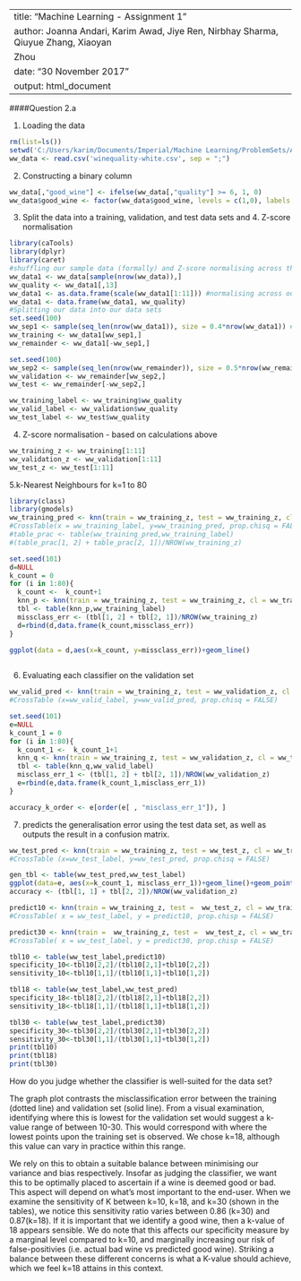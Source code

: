 
---
title: "Machine Learning - Assignment 1"
author: Joanna Andari, Karim Awad, Jiye Ren, Nirbhay Sharma, Qiuyue Zhang, Xiaoyan
  Zhou
date: "30 November 2017"
output: html_document
---

####Question 2.a

1. Loading the data
```r
rm(list=ls())
setwd('C:/Users/karim/Documents/Imperial/Machine Learning/ProblemSets/Assignment1')
ww_data <- read.csv('winequality-white.csv', sep = ";")

```

2. Constructing a binary column

```r
ww_data[,"good_wine"] <- ifelse(ww_data[,"quality"] >= 6, 1, 0)
ww_data$good_wine <- factor(ww_data$good_wine, levels = c(1,0), labels = c("good_wine", "bad_wine"))

```

3. Split the data into a training, validation, and test data sets and 4. Z-score normalisation

```r
library(caTools)
library(dplyr)
library(caret)
#shuffling our sample data (formally) and Z-score normalising across the entire dataset
ww_data1 <- ww_data[sample(nrow(ww_data)),]
ww_quality <- ww_data1[,13]
ww_data1 <- as.data.frame(scale(ww_data1[1:11])) #normalising across our entire dataset
ww_data1 <- data.frame(ww_data1, ww_quality)
#Splitting our data into our data sets
set.seed(100)
ww_sep1 <- sample(seq_len(nrow(ww_data1)), size = 0.4*nrow(ww_data1)) #this does shuffle our sample again
ww_training <- ww_data1[ww_sep1,]
ww_remainder <- ww_data1[-ww_sep1,]

set.seed(100)
ww_sep2 <- sample(seq_len(nrow(ww_remainder)), size = 0.5*nrow(ww_remainder)) #this assigns 30% of our sample each to validation and test sets 
ww_validation <- ww_remainder[ww_sep2,]
ww_test <- ww_remainder[-ww_sep2,]

ww_training_label <- ww_training$ww_quality
ww_valid_label <- ww_validation$ww_quality
ww_test_label <- ww_test$ww_quality

```
4. Z-score normalisation - based on calculations above

```r
ww_training_z <- ww_training[1:11]
ww_validation_z <- ww_validation[1:11]
ww_test_z <- ww_test[1:11]

```


5.k-Nearest Neighbours for k=1 to 80

```r
library(class)
library(gmodels)
ww_training_pred <- knn(train = ww_training_z, test = ww_training_z, cl = ww_training_label, k = 80)
#CrossTable(x = ww_training_label, y=ww_training_pred, prop.chisq = FALSE)
#table_prac <- table(ww_training_pred,ww_training_label)
#(table_prac[1, 2] + table_prac[2, 1])/NROW(ww_training_z)

set.seed(101)
d=NULL
k_count = 0
for (i in 1:80){
  k_count <-  k_count+1
  knn_p <- knn(train = ww_training_z, test = ww_training_z, cl = ww_training_label, k = i)
  tbl <- table(knn_p,ww_training_label)
  missclass_err <- (tbl[1, 2] + tbl[2, 1])/NROW(ww_training_z)
  d=rbind(d,data.frame(k_count,missclass_err))
}

ggplot(data = d,aes(x=k_count, y=missclass_err))+geom_line()
  
```


6. Evaluating each classifier on the validation set

```r

ww_valid_pred <- knn(train = ww_training_z, test = ww_validation_z, cl = ww_training_label, k = 80)
#CrossTable (x=ww_valid_label, y=ww_valid_pred, prop.chisq = FALSE)

set.seed(101)
e=NULL
k_count_1 = 0
for (i in 1:80){
  k_count_1 <-  k_count_1+1
  knn_q <- knn(train = ww_training_z, test = ww_validation_z, cl = ww_training_label, k = i)
  tbl <- table(knn_q,ww_valid_label)
  misclass_err_1 <- (tbl[1, 2] + tbl[2, 1])/NROW(ww_validation_z)
  e=rbind(e,data.frame(k_count_1,misclass_err_1))
}

accuracy_k_order <- e[order(e[ , "misclass_err_1"]), ]

```

7. predicts the generalisation error using the test data set, as well as outputs the result in a confusion matrix.

```r

ww_test_pred <- knn(train = ww_training_z, test = ww_test_z, cl = ww_training_label, k = 18)
#CrossTable (x=ww_test_label, y=ww_test_pred, prop.chisq = FALSE)

gen_tbl <- table(ww_test_pred,ww_test_label)
ggplot(data=e, aes(x=k_count_1, misclass_err_1))+geom_line()+geom_point(data=d, aes(x=k_count, y=missclass_err)) +ylab("mis-classification error")+xlab("K number")
accuracy <- (tbl[1, 1] + tbl[2, 2])/NROW(ww_validation_z)

predict10 <- knn(train = ww_training_z, test =  ww_test_z, cl = ww_training_label, k =10)
#CrossTable( x = ww_test_label, y = predict10, prop.chisp = FALSE)

predict30 <- knn(train =  ww_training_z, test =  ww_test_z, cl = ww_training_label, k =30)
#CrossTable( x = ww_test_label, y = predict30, prop.chisp = FALSE)

tbl10 <- table(ww_test_label,predict10)
specificity_10<-tbl10[2,2]/(tbl10[2,1]+tbl10[2,2])
sensitivity_10<-tbl10[1,1]/(tbl10[1,1]+tbl10[1,2])

tbl18 <- table(ww_test_label,ww_test_pred)
specificity_18<-tbl18[2,2]/(tbl18[2,1]+tbl18[2,2])
sensitivity_18<-tbl18[1,1]/(tbl18[1,1]+tbl18[1,2])

tbl30 <- table(ww_test_label,predict30)
specificity_30<-tbl30[2,2]/(tbl30[2,1]+tbl30[2,2])
sensitivity_30<-tbl30[1,1]/(tbl30[1,1]+tbl30[1,2])
print(tbl10)
print(tbl18)
print(tbl30)


```

How do you judge whether the classifier is well-suited for the data set?

The graph plot contrasts the misclassification error between the training (dotted line) and validation set (solid line). From a visual examination, identifying where this is lowest for the validation set would suggest a k-value range of between 10-30. This would correspond with where the lowest points upon the training set is observed. We chose k=18, although this value can vary in practice within this range.

We rely on this to obtain a suitable balance between minimising our variance and bias respectively. Insofar as judging the classifier, we want this to be optimally placed to ascertain if a wine is deemed good or bad. This aspect will depend on what's most important to the end-user. When we examine the sensitivity of K between k=10, k=18, and k=30 (shown in the tables), we notice this sensitivity ratio varies between 0.86 (k=30) and 0.87(k=18). If it is important that we identify a good wine, then a k-value of 18 appears sensible. We do note that this affects our specificity measure by a marginal level compared to k=10, and marginally increasing our risk of false-positivies (i.e. actual bad wine vs predicted good wine). Striking a balance between these different concerns is what a K-value should achieve, which we feel k=18 attains in this context.

